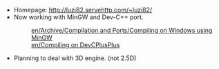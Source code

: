 * Homepage: http://luzi82.servehttp.com/~luzi82/
* Now working with MinGW and Dev-C++ port.
*: [[en/Archive/Compilation and Ports/Compiling on Windows using MinGW]]
*: [[en/Compiling on DevCPlusPlus]]
* Planning to deal with 3D engine. (not 2.5D)